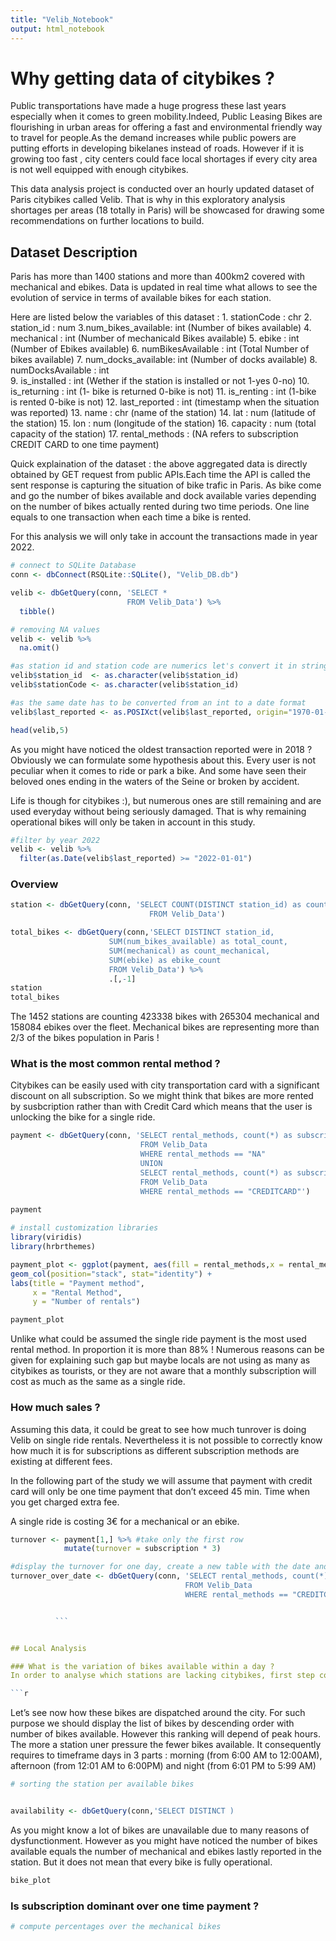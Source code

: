 ```yaml
---
title: "Velib_Notebook"
output: html_notebook
---
```


# Why getting data of citybikes ?
Public transportations have made a huge progress these last years especially when it comes to green mobility.Indeed, Public Leasing Bikes are flourishing in urban areas for offering a fast and environmental friendly way to travel for people.As the demand increases while public powers are putting efforts in developing bikelanes instead of roads. However if it is growing too fast , city centers could face local shortages if every city area is not well equipped with enough citybikes. 

This data analysis project is conducted over an hourly updated dataset of Paris citybikes called Velib. That is why in this exploratory analysis shortages per areas (18 totally in Paris) will be showcased for drawing some recommendations on further locations to build. 

## Dataset Description 
Paris has more than 1400 stations and more than 400km2 covered with mechanical and ebikes. Data is updated in real time what allows to see the evolution of service in terms of available bikes for each station. 

Here are listed below the variables of this dataset : 
1. stationCode : chr 
2. station_id : num
3.num_bikes_available: int  (Number of bikes available)
4. mechanical : int  (Number of mechanicald Bikes available)
5. ebike : int  (Number of Ebikes available)
6. numBikesAvailable : int  (Total Number of bikes available)
7. num_docks_available: int  (Number of docks available)
8. numDocksAvailable : int  
9. is_installed : int (Wether if the station is installed or not 1-yes 0-no)
10. is_returning : int  (1- bike is returned 0-bike is not)
11. is_renting : int (1-bike is rented 0-bike is not)
12. last_reported : int (timestamp when the situation was reported)
13. name : chr (name of the station)
14. lat : num (latitude of the station)
15. lon : num (longitude of the station)
16. capacity : num (total capacity of the station)
17. rental_methods : (NA refers to subscription CREDIT CARD to one time payment)

Quick explaination of the dataset : the above aggregated data is directly obtained by GET request from public APIs.Each time the API is called the sent response is capturing the situation of bike trafic in Paris. As bike come and go the number of bikes available and dock available varies depending on the number of bikes actually rented during two time periods. One line equals to one transaction when each time a bike is rented.

For this analysis we will only take in account the transactions made in year 2022.

```r
# connect to SQLite Database
conn <- dbConnect(RSQLite::SQLite(), "Velib_DB.db")

velib <- dbGetQuery(conn, 'SELECT *
                          FROM Velib_Data') %>%
  tibble()

# removing NA values
velib <- velib %>%
  na.omit()

#as station id and station code are numerics let's convert it in strings
velib$station_id  <- as.character(velib$station_id)
velib$stationCode <- as.character(velib$station_id)

#as the same date has to be converted from an int to a date format
velib$last_reported <- as.POSIXct(velib$last_reported, origin="1970-01-01")

head(velib,5)

```
As you might have noticed the oldest transaction reported were in 2018 ? Obviously we can formulate some hypothesis about this. Every user is not peculiar when it comes to ride or park a bike. And some have seen their beloved ones ending in the waters of the Seine or broken by accident.

Life is though for citybikes :), but numerous ones are still remaining and are used everyday without being seriously damaged. That is why remaining operational bikes will only be taken in account in this study. 

```r
#filter by year 2022
velib <- velib %>%
  filter(as.Date(velib$last_reported) >= "2022-01-01")
```

### Overview

```r
station <- dbGetQuery(conn, 'SELECT COUNT(DISTINCT station_id) as count_station
                               FROM Velib_Data')

total_bikes <- dbGetQuery(conn,'SELECT DISTINCT station_id,
                      SUM(num_bikes_available) as total_count,
                      SUM(mechanical) as count_mechanical,
                      SUM(ebike) as ebike_count
                      FROM Velib_Data') %>%
                      .[,-1]
station
total_bikes
```
The 1452 stations are counting 423338 bikes with 265304 mechanical and 158084 ebikes over the fleet. Mechanical bikes are representing more than 2/3 of the bikes population in Paris !

### What is the most common rental method ?
Citybikes can be easily used with city transportation card with a significant discount on all subscription. So we might think that bikes are more rented by susbcription rather than with Credit Card which means that the user is unlocking the bike for a single ride. 

```r

payment <- dbGetQuery(conn, 'SELECT rental_methods, count(*) as subscription
                             FROM Velib_Data
                             WHERE rental_methods == "NA"
                             UNION
                             SELECT rental_methods, count(*) as subscription
                             FROM Velib_Data
                             WHERE rental_methods == "CREDITCARD"')
  
payment
```
```r
# install customization libraries
library(viridis)
library(hrbrthemes)

payment_plot <- ggplot(payment, aes(fill = rental_methods,x = rental_methods, y = subscription)) + 
geom_col(position="stack", stat="identity") + 
labs(title = "Payment method",
     x = "Rental Method",
     y = "Number of rentals")

payment_plot

```
Unlike what could be assumed the single ride payment is the most used rental method. In proportion it is more than 88% ! Numerous reasons can be given for explaining such gap but maybe locals are not using as many as citybikes as tourists, or they are not aware that a monthly subscription will cost as much as the same as a single ride.

### How much sales ?
Assuming this data, it could be great to see how much tunrover is doing Velib on single ride rentals. Nevertheless it is not possible to correctly know how much it is for subscriptions as different subscription methods are existing at different fees. 

In the following part of the study we will assume that payment with credit card will only be one time payment that don't exceed 45 min. Time when you get charged extra fee.

A single ride is costing 3€ for a mechanical or an ebike. 

```r
turnover <- payment[1,] %>% #take only the first row 
            mutate(turnover = subscription * 3) 

#display the turnover for one day, create a new table with the date and the turnover
turnover_over_date <- dbGetQuery(conn, 'SELECT rental_methods, count(*) as subscription, count(*)*3 as                                          turnover, export_date
                                       FROM Velib_Data
                                       WHERE rental_methods == "CREDITCARD"')


          ```


## Local Analysis 

### What is the variation of bikes available within a day ?
In order to analyse which stations are lacking citybikes, first step consists in seeing how many bikes are available within a day to analyse peak hours. As each line refers to one transaction let's create a table with all the transaction done within one day. 

```r

```


Let's see now how these bikes are dispatched around the city. For such purpose we should display the list of bikes by descending order with number of bikes available. However this ranking will depend of peak hours. The more a station uner pressure the fewer bikes available. It consequently requires to timeframe days in 3 parts : morning (from 6:00 AM to 12:00AM), afternoon (from 12:01 AM to 6:00PM) and night (from 6:01 PM to 5:99 AM)


```r
# sorting the station per available bikes 


availability <- dbGetQuery(conn,'SELECT DISTINCT )

```
As you might know a lot of bikes are unavailable due to many reasons of dysfunctionment. However as you might have noticed the number of bikes available equals the number of mechanical and ebikes lastly reported in the station. But it does not mean that every bike is fully operational. 

```r

bike_plot

```




### Is subscription dominant over one time payment ? 
```r
# compute percentages over the mechanical bikes 


```